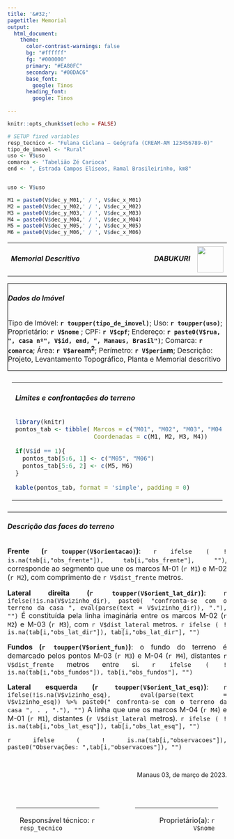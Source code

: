 ---
title: '&#32;'
pagetitle: Memorial
output: 
  html_document:
    theme:
      color-contrast-warnings: false
      bg: "#ffffff"
      fg: "#000000"
      primary: "#EA80FC"
      secondary: "#00DAC6"
      base_font:
        google: Tinos
      heading_font:
        google: Tinos
    
---

<style>
body{
  text-size:12px;
  size: A4;
  margin: 15px;
  padding:15px;
  width: 209mm; 
  height: 297mm;
  <!--border: 0.2px solid black;-->
}

@media print {
  @page {
    size: A4;
  }
}

.sheet {
  width: 209mm; 
  height: 297mm
  margin: 20px;
  overflow: hidden;
  position: relative;
  box-sizing: border-box;
  page-break-after: always;
}

.container {
  align-items: center;
  justify-content: center 
  display: flex;
  column-gap: 5px;
}
</style>



```{r setup, include=FALSE}
knitr::opts_chunk$set(echo = FALSE)

# SETUP fixed variables
resp_tecnico <- "Fulana Ciclana – Geógrafa (CREAM-AM 123456789-0)"
tipo_de_imovel <- "Rural"
uso <- V$uso
comarca <- 'Tabelião Zé Carioca'
end <- ", Estrada Campos Elíseos, Ramal Brasileirinho, km8"


uso <- V$uso

M1 = paste0(V$dec_y_M01,' / ', V$dec_x_M01) 
M2 = paste0(V$dec_y_M02,' / ', V$dec_x_M02)
M3 = paste0(V$dec_y_M03,' / ', V$dec_x_M03)
M4 = paste0(V$dec_y_M04,' / ', V$dec_x_M04)
M5 = paste0(V$dec_y_M05,' / ', V$dec_x_M05)
M6 = paste0(V$dec_y_M06,' / ', V$dec_x_M06)

```



<!-- HEADERR -->
<div class="container">
<table style = "border:0px">
<tr>

<td width = 80%>
<h5><strong>Memorial Descritivo</strong></h5>
</td>

<td width = 10%>
<h5 > DABUKURI </h5>
</td>

<td>
<img width = 60px src = "figures/DABUKURI.png">
</td>

</tr>
</table>
</div>

<!-- MAIN - DATA -->

<div class="container" style=" margin:0px; padding-left, padding-right:5px; border:1px solid black; text-align: justified; font-size: 16px;">
<h6 style="text-align: left;"> <b>Dados do Imóvel</b> </h6> <!-- style="text-align: center;" -->

Tipo de Imóvel: __`r toupper(tipo_de_imovel)`__; Uso: __`r toupper(uso)`__;
Proprietário:  __`r V$nome`__ ;  CPF: __`r V$cpf`__;
Endereço: __`r paste0(V$rua, ", casa nº", V$id, end, ", Manaus, Brasil")`__;
Comarca: __`r comarca`__;
Área: __`r V$area`m^2^__; Perímetro: __`r V$perim`m__;
Descrição: Projeto, Levantamento Topográfico, Planta e Memorial descritivo
  
</div>


<!-- <div class="column" width = 48% align=left> -->
<div class="container" style=" margin:0px; padding:10px; border-bottom:1px solid black; text-align: center; font-size: 14px;">
<table>
<tr>

<td width = 40% >
<h6 style="text-align: left;"><b>Limites e confrontações do terreno </b></h6>


```{r, echo =FALSE}
library(knitr)
pontos_tab <- tibble( Marcos = c("M01", "M02", "M03", "M04"),
                      Coordenadas = c(M1, M2, M3, M4))

if(V$id == 1){
  pontos_tab[5:6, 1] <- c("M05", "M06")
  pontos_tab[5:6, 2] <- c(M5, M6)
}

kable(pontos_tab, format = 'simple', padding = 0)
```

<!-- </div> -->
<td width = 10%></td>
<!-- <div class="column" width= 48% align=right> -->
<td width = 45% >
```{r, out.width=='350px', fig.align='right'}

figure_path <- paste0('figures/casa__', V$id, '.png')  ## CHECK FIGURES' ID !!

knitr::include_graphics(figure_path)

```
<!-- </div> -->
</td>
</tr>
</table>
</div>

<div class = "container" style = " font-size:16px; text-align:justify;">

<h6 style="text-align: left;"><b>Descrição das faces do terreno</b></h6>

__Frente (`r toupper(V$orientacao)`)__:  `r ifelse ( ! is.na(tab[i,"obs_frente"]), tab[i,"obs_frente"], "")`, corresponde ao segmento que une os marcos M-01 (`r M1`) e M-02 (`r M2`), com comprimento de `r V$dist_frente` metros.

__Lateral direita (`r toupper(V$orient_lat_dir)`)__: `r ifelse(!is.na(V$vizinho_dir), paste0( "confronta-se com o terreno da casa ", eval(parse(text = V$vizinho_dir)), "."), "")` É constituída pela linha imaginária entre os marcos M-02 (`r M2`) e M-03 (`r M3`), com `r V$dist_lateral` metros. `r ifelse ( ! is.na(tab[i,"obs_lat_dir"]), tab[i,"obs_lat_dir"], "")` 

__Fundos (`r toupper(V$orient_fun)`)__: o fundo do terreno é demarcado pelos pontos M-03 (`r M3`) e M-04 (`r M4`), distantes `r V$dist_frente` metros entre si. `r ifelse ( ! is.na(tab[i,"obs_fundos"]), tab[i,"obs_fundos"], "")` 

__Lateral esquerda (`r toupper(V$orient_lat_esq)`)__:  `r ifelse(!is.na(V$vizinho_esq), eval(parse(text = V$vizinho_esq)) %>% paste0(" confronta-se com o terreno da casa ", . , "."), "")` A linha que une os marcos M-04 (`r M4`) e M-01 (`r M1`), distantes (`r V$dist_lateral` metros). `r ifelse ( ! is.na(tab[i,"obs_lat_esq"]), tab[i,"obs_lat_esq"], "")` 

<!--Imóveis fronteiriços: `r ifelse(  (i - 1) %in% tab$id,  paste("id", tab[i-1,'id'], ";"), "")` `r ifelse(  (i + 1) %in% tab$id,  paste("id", tab[i+1,'id'], ";"), "") `.--> `r ifelse ( ! is.na(tab[i,"observacoes"]), paste0("Observações: ",tab[i,"observacoes"]), "")`

</div>

<!-- TAIL -->
\

<p style="text-align: right;  font-size = 16px; ">
Manaus 03, de março de 2023.
</p>
\

<!--div class = "container" style = "border:0px; display:flex" -->
<table style="font-size:16px; 
  border-collapse: separate; 
  border-spacing: 20px; ">

<tr>
<td width= 40% style = "border-top:1px solid black;">
<p style= "text-align:left;" >
Responsável técnico: `r resp_tecnico`
</p>
</td>

<td width = 9% style = "border-top: 0px"> 

</td>
<td width=40% style = "border-top:1px solid black;">
<p style="font-size:16px; text-align:right;">
Proprietário(a): `r V$nome` 
</p>
</td>
</tr>
</table>









